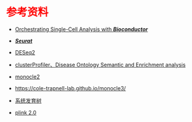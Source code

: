 # 参考资料 {.unnumbered style="color:red"}

-   [Orchestrating Single-Cell Analysis with ***Bioconductor***](https://bioconductor.org/books/release/OSCA/)

-   [***Seurat***](https://satijalab.org/seurat/)

-   [DESeq2](https://bioconductor.org/packages/release/bioc/vignettes/DESeq2/inst/doc/DESeq2.html)

-   [clusterProfiler、Disease Ontology Semantic and Enrichment analysis](https://yulab-smu.top/biomedical-knowledge-mining-book/)

-   [monocle2](https://cole-trapnell-lab.github.io/monocle-release/docs/)

-   <https://cole-trapnell-lab.github.io/monocle3/>

-   [系统发育树](https://yulab-smu.top/treedata-book/)

-   [plink 2.0](https://www.cog-genomics.org/plink/2.0/)
